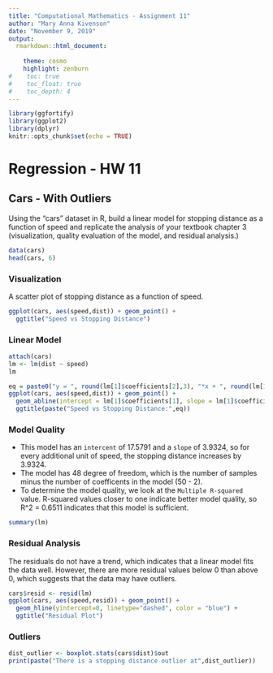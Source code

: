 ```yaml
---
title: "Computational Mathematics - Assignment 11"
author: "Mary Anna Kivenson"
date: "November 9, 2019"
output:
  rmarkdown::html_document:
    
    theme: cosmo 
    highlight: zenburn
#    toc: true
#    toc_float: true
#    toc_depth: 4
---
```


```r
library(ggfortify)
library(ggplot2)
library(dplyr)
knitr::opts_chunk$set(echo = TRUE)
```


# Regression - HW 11

## Cars - With Outliers {.tabset}

Using the “cars” dataset in R, build a linear model for stopping distance as a function of speed and replicate the analysis of your textbook chapter 3 (visualization, quality evaluation of the model, and residual analysis.)

```r
data(cars)
head(cars, 6)
```


### Visualization

A scatter plot of stopping distance as a function of speed.

```r
ggplot(cars, aes(speed,dist)) + geom_point() + 
  ggtitle("Speed vs Stopping Distance") 
```

### Linear Model

```r
attach(cars)
lm <- lm(dist ~ speed)
lm
```

```r
eq = paste0("y = ", round(lm[1]$coefficients[2],3), "*x + ", round(lm[1]$coefficients[1],3))
ggplot(cars, aes(speed,dist)) + geom_point() + 
  geom_abline(intercept = lm[1]$coefficients[1], slope = lm[1]$coefficients[2]) +
  ggtitle(paste("Speed vs Stopping Distance:",eq)) 
```


### Model Quality

* This model has an `intercent` of 17.5791 and a `slope` of 3.9324, so for every additional unit of speed, the stopping distance increases by 3.9324. 
* The model has 48 degree of freedom, which is the number of samples minus the number of coefficents in the model (50 - 2).
* To determine the model quality, we look at the `Multiple R-squared` value. R-squared values closer to one indicate better model quality, so R^2 = 0.6511 indicates that this model is sufficient.

```r
summary(lm)
```

### Residual Analysis

The residuals do not have a trend, which indicates that a linear model fits the data well. However, there are more residual values below 0 than above 0, which suggests that the data may have outliers.

```r
cars$resid <- resid(lm)
ggplot(cars, aes(speed,resid)) + geom_point() + 
  geom_hline(yintercept=0, linetype="dashed", color = "blue") +
  ggtitle("Residual Plot") 
```


### Outliers

```r
dist_outlier <- boxplot.stats(cars$dist)$out
print(paste("There is a stopping distance outlier at",dist_outlier))
```
